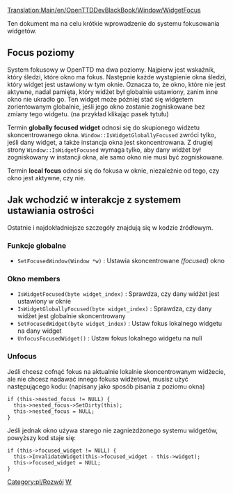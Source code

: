 [[Translation:Main/en/OpenTTDDevBlackBook/Window/WidgetFocus]]
<!--{{en/DevDoc}}-->{{pl/Rozwój}}

Ten dokument ma na celu krótkie wprowadzenie do systemu fokusowania widgetów. 

== Focus poziomy ==
System fokusowy w OpenTTD ma dwa poziomy. Najpierw jest wskaźnik, który śledzi, które okno ma fokus. Następnie każde wystąpienie okna śledzi, który widget jest ustawiony w tym oknie. Oznacza to, że okno, które nie jest aktywne, nadal pamięta, który widżet był globalnie ustawiony, zanim inne okno nie ukradło go. Ten widget może później stać się widgetem zorientowanym globalnie, jeśli jego okno zostanie zogniskowane bez zmiany tego widgetu. (na przykład klikając pasek tytułu)

Termin '''globally focused widget''' odnosi się do skupionego widżetu skoncentrowanego okna. <code>Window::IsWidgetGloballyFocused</code> zwróci tylko, jeśli dany widget, a także instancja okna jest skoncentrowana. Z drugiej strony <code>Window::IsWidgetFocused</code> wymaga tylko, aby dany widżet był zogniskowany w instancji okna, ale samo okno nie musi być zogniskowane.

Termin '''local focus''' odnosi się do fokusa w oknie, niezależnie od tego, czy okno jest aktywne, czy nie.

== Jak wchodzić w interakcje z systemem ustawiania ostrości ==
Ostatnie i najdokładniejsze szczegóły znajdują się w kodzie źródłowym.

=== Funkcje globalne ===
* <code>SetFocusedWindow(Window *w)</code> : Ustawia skoncentrowane ''(focused)'' okno

=== Okno members ===
* <code>IsWidgetFocused(byte widget_index)</code> : Sprawdza, czy dany widżet jest ustawiony w oknie
* <code>IsWidgetGloballyFocused(byte widget_index)</code> : Sprawdza, czy dany widżet jest globalnie skoncentrowany
* <code>SetFocusedWidget(byte widget_index)</code> : Ustaw fokus lokalnego widgetu na dany widget
* <code>UnfocusFocusedWidget()</code> : Ustaw fokus lokalnego widgetu na null

=== Unfocus ===
Jeśli chcesz cofnąć fokus na aktualnie lokalnie skoncentrowanym widżecie, ale nie chcesz nadawać innego fokusa widżetowi, musisz użyć następującego kodu: (napisany jako sposób pisania z poziomu okna)
 if (this->nested_focus != NULL) {
   this->nested_focus->SetDirty(this);
   this->nested_focus = NULL;
 }


Jeśli jednak okno używa starego nie zagnieżdżonego systemu widgetów, powyższy kod staje się:
 if (this->focused_widget != NULL) {
   this->InvalidateWidget(this->focused_widget - this->widget);
   this->focused_widget = NULL;
 }

<!--[[Category:en/Development]]--> [[Category:pl/Rozwój]]
<!--[[Category:en/OpenTTDDevBlackBook|W]]--> [[Category:pl/OpenTTDDevBlackBook|W]]